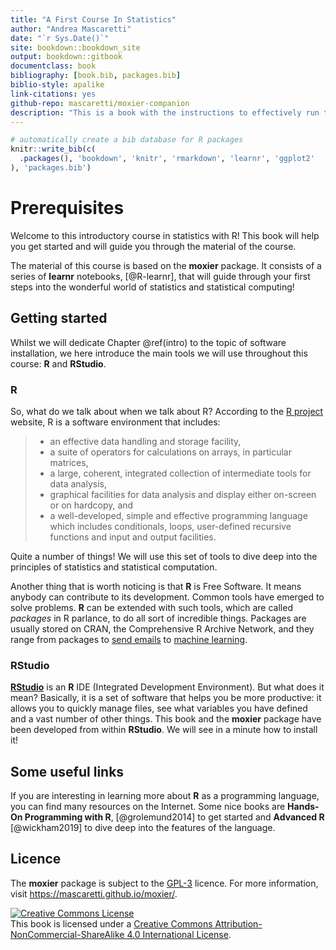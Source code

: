 ```yaml
--- 
title: "A First Course In Statistics"
author: "Andrea Mascaretti"
date: "`r Sys.Date()`"
site: bookdown::bookdown_site
output: bookdown::gitbook
documentclass: book
bibliography: [book.bib, packages.bib]
biblio-style: apalike
link-citations: yes
github-repo: mascaretti/moxier-companion
description: "This is a book with the instructions to effectively run the notebooks."
---
```


```r
# automatically create a bib database for R packages
knitr::write_bib(c(
  .packages(), 'bookdown', 'knitr', 'rmarkdown', 'learnr', 'ggplot2'
), 'packages.bib')
```


# Prerequisites

Welcome to this introductory course in statistics with R!
This book will help you get started and will guide you through the material of the course. 

The material of this course is based on the **moxier** package.
It consists of a series of **learnr** notebooks, [@R-learnr], that will guide through your first steps into the wonderful world of statistics and statistical computing!




## Getting started

Whilst we will dedicate Chapter \@ref(intro) to the topic of software installation, we here introduce the main tools we will use throughout this course: **R** and **RStudio**.

### R

So, what do we talk about when we talk about R? According to the [R project](https://www.r-project.org/about.html) website, R is a software environment that includes:

> * an effective data handling and storage facility,
> * a suite of operators for calculations on arrays, in particular matrices,
> * a large, coherent, integrated collection of intermediate tools for data analysis,
> * graphical facilities for data analysis and display either on-screen or on hardcopy, and
> * a well-developed, simple and effective programming language which includes conditionals, loops, user-defined recursive functions and input and output facilities.

Quite a number of things! We will use this set of tools to dive deep into the principles of statistics and statistical computation.

Another thing that is worth noticing is that **R** is Free Software. It means anybody can contribute to its development. Common tools have emerged to solve problems. **R** can be extended with such tools, which are called *packages* in R parlance, to do all sort of incredible things. Packages are usually stored on CRAN, the Comprehensive R Archive Network, and they range from packages to [send emails](https://rich-iannone.github.io/blastula/) to [machine learning](https://cran.r-project.org/web/views/MachineLearning.html).



### RStudio

[**RStudio**](https://rstudio.com/) is an **R** IDE (Integrated Development Environment). But what does it mean? Basically, it is a set of software that helps you be more productive: it allows you to quickly manage files, see what variables you have defined and a vast number of other things. This book and the **moxier** package have been developed from within **RStudio**. We will see in a minute how to install it!


## Some useful links

If you are interesting in learning more about **R** as a programming language, you can find many resources on the Internet.
Some nice books are **Hands-On Programming with R**, [@grolemund2014] to get started and **Advanced R** [@wickham2019] to dive deep into the features of the language.


## Licence
The **moxier** package is subject to the [GPL-3](https://www.r-project.org/Licenses/GPL-3) licence. For more information, visit <https://mascaretti.github.io/moxier/>.



<a rel="license" href="http://creativecommons.org/licenses/by-nc-sa/4.0/"><img alt="Creative Commons License" style="border-width:0" src="https://i.creativecommons.org/l/by-nc-sa/4.0/88x31.png" /></a><br />This book is licensed under a <a rel="license" href="http://creativecommons.org/licenses/by-nc-sa/4.0/">Creative Commons Attribution-NonCommercial-ShareAlike 4.0 International License</a>.


